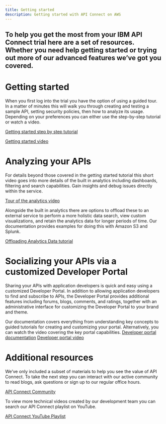 ```yaml
---
title: Getting started
description: Getting started with API Connect on AWS
---
```



## To help you get the most from your IBM API Connect trial here are a set of resources. Whether you need help getting started or trying out more of our advanced features we’ve got you covered.

# Getting started
When you first log into the trial you have the option of using a guided tour. In a matter of minutes this will walk you through creating and testing a sample API, setting security policies, then how to analyze its usage. Depending on your preferences you can either use the step-by-step tutorial or watch a video.

[Getting started step by step tutorial](https://github.com/ibm-apiconnect/sample-orders-api)

[Getting started video](https://www.youtube.com/watch?v=xQXiiIXY0vU)

# Analyzing your APIs
For details beyond those covered in the getting started tutorial this short video goes into more details of the built in analytics including dashboards, filtering and search capabilities. Gain insights and debug issues directly within the service. 

[Tour of the analytics video](https://youtu.be/dZT2Y3zi00I)

Alongside the built in analytics there are options to offload these to an external service to perform a more holistic data search, view custom visualizations, and retain the analytics data for longer periods of time.  Our documentation provides examples for doing this with Amazon S3 and Splunk. 

[Offloading Analytics Data tutorial](https://www.ibm.com/docs/en/api-connect/saas?topic=apis-offloading-analytics-data)

# Socializing your APIs via a customized Developer Portal 
Sharing your APIs with application developers is quick and easy using a customized Developer Portal.  In addition to allowing application developers to find and subscribe to APIs, the Developer Portal provides additional features including forums, blogs, comments, and ratings, together with an administrative interface for customizing the Developer Portal to your brand and theme. 

Our documentation covers everything from understanding key concepts to guided tutorials for creating and customizing your portal. Alternatively, you can watch the video covering the key portal capabilities. 
[Developer portal documentation](https://www.ibm.com/docs/en/api-connect/saas?topic=developer-portal-socialize-your-apis) 
[Developer portal video](https://www.youtube.com/watch?v=_qpShpXtz-Q&list=PL_4RxtD-BL5vnqTh3YXwLkap_P4oW-MSy&index=13)

# Additional resources
We’ve only included a subset of materials to help you see the value of API Connect. To take the next step you can interact with our active community to read blogs, ask questions or sign up to our regular office hours. 

[API Connect Community](https://community.ibm.com/community/user/integration/communities/community-home?communitykey=2106cca0-a9f9-45c6-9b28-01a28f4ce947)

To view more technical videos created by our development team you can search our API Connect playlist on YouTube.

[API Connect YouTube Playlist](https://www.youtube.com/playlist?list=PL_4RxtD-BL5vnqTh3YXwLkap_P4oW-MSy)
